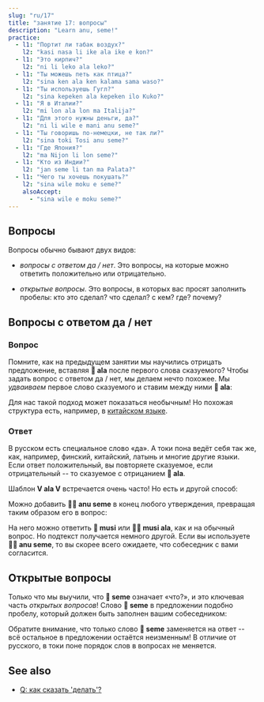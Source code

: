 ```yaml
---
slug: "ru/17"
title: "занятие 17: вопросы"
description: "Learn anu, seme!"
practice:
  - l1: "Портит ли табак воздух?"
    l2: "kasi nasa li ike ala ike e kon?"
  - l1: "Это кирпич?"
    l2: "ni li leko ala leko?"
  - l1: "Ты можешь петь как птица?"
    l2: "sina ken ala ken kalama sama waso?"
  - l1: "Ты используешь Гугл?"
    l2: "sina kepeken ala kepeken ilo Kuko?"
  - l1: "Я в Италии?"
    l2: "mi lon ala lon ma Italija?"
  - l1: "Для этого нужны деньги, да?"
    l2: "ni li wile e mani anu seme?"
  - l1: "Ты говоришь по-немецки, не так ли?"
    l2: "sina toki Tosi anu seme?"
  - l1: "Где Япония?"
    l2: "ma Nijon li lon seme?"
  - l1: "Кто из Индии?"
    l2: "jan seme li tan ma Palata?"
  - l1: "Чего ты хочешь покушать?"
    l2: "sina wile moku e seme?"
    alsoAccept:
      - "sina wile e moku seme?"
---
```



## Вопросы

Вопросы обычно бывают двух видов:

* *вопросы с ответом да / нет*. Это вопросы, на которые можно ответить положительно или отрицательно.

* *открытые вопросы*. Это вопросы, в которых вас просят заполнить пробелы: кто это сделал? что сделал? с кем? где? почему?

## Вопросы с ответом да / нет

### Вопрос

Помните, как на предыдущем занятии мы научились отрицать предложение, вставляя **󱤂 ala** после первого слова сказуемого? Чтобы задать вопрос с ответом да / нет, мы делаем нечто похожее. Мы *удваиваем* первое слово сказуемого и ставим между ними **󱤂 ala**:

<List>
  <Word sl="moku ala moku" m="ест ли ...?" />
  <Sentence sl="pipi li moku ala moku e len?" m="Мотылёк ест ткань?" />
  <Word sl="pona ala pona" m="хороший ли ...?" />
  <Sentence sl="kalama musi li pona ala pona tawa sina?" m="Тебе нравится музыка?" />
  <Word sl="wile ala wile" m="хочет ли ...?" />
  <Sentence sl="sina wile ala wile lape lon supa?" m="Вы хотите спать на кровати?" />
  <Word sl="lon ala lon" m="находится ли ... в ...?" />
  <Sentence sl="ona li lon ala lon ma Mewika?" m="Они находятся в США?" />
</List>

Для нас такой подход может показаться необычным! Но похожая структура есть, например, в [китайском языке](https://en.wikipedia.org/wiki/A-not-A_question#A-not-AB_form_4).

### Ответ

В русском есть специальное слово «да». А токи пона ведёт себя так же, как, например, финский, китайский, латынь и многие другие языки. Если ответ положительный, вы повторяете сказуемое, если отрицательный -- то сказуемое с отрицанием **󱤂 ala**.

<List>
  <Sentence sl="sitelen li musi ala musi?" m="Видео весёлое?" />
  <Word sl="musi." m="весёлое. (= Да.)" />
  <Word sl="musi ala." m="не весёлое. (= Нет.)" />
</List>

Шаблон **V ala V** встречается очень часто! Но есть и другой способ:

<List>
  <Word sl="seme" m="что? какой?" />
  <Word sl="anu" m="или" />
  <Word sl="anu seme" m="... верно? не так ли? или что?" />
</List>

Можно добавить **󱤇󱥙 anu seme** в конец любого утверждения, превращая таким образом его в вопрос:

<List>
  <Sentence sl="sitelen li musi anu seme?" m="Видео весёлое, не так ли?" />
</List>

На него можно ответить **󱤻 musi** или **󱤻󱤂 musi ala**, как и на обычный вопрос. Но подтекст получается немного другой. Если вы используете **󱤇󱥙 anu seme**, то вы скорее всего ожидаете, что собеседник с вами согласится.

## Открытые вопросы

Только что мы выучили, что **󱥙 seme** означает «что?», и это ключевая часть *открытых вопросов*! Слово **󱥙 seme** в предложении подобно пробелу, который должен быть заполнен вашим собеседником:

<List>
  <Sentence sl="waso li lon seme?" m="Где птица? (букв. 'Птица находится в чём?')" />
  <Sentence sl="waso li lon tomo." m="Птица дома. (букв. 'в доме')" />
  <Sentence sl="soweli li utala e jan seme?" m="На кого напал зверь? (букв. 'Зверь напал на какого человека?')" />
  <Sentence sl="soweli li utala e jan Ema." m="Зверь напал на Эмму." />
</List>

Обратите внимание, что только слово **󱥙 seme** заменяется на ответ -- всё остальное в предложении остаётся неизменным! В отличие от русского, в токи поне порядок слов в вопросах не меняется.

<Practice exercises={frontmatter.practice} client:load />

## See also
* [Q: как сказать 'делать'?](/ru/doing)
